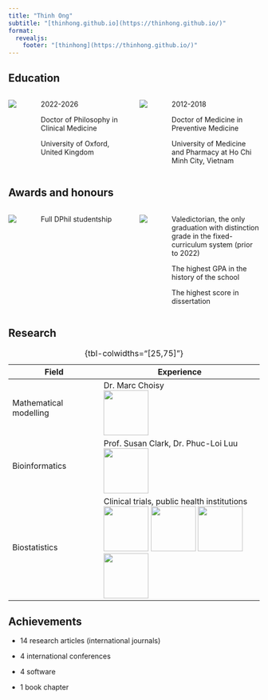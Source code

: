 ```yaml
---
title: "Thinh Ong"
subtitle: "[thinhong.github.io](https://thinhong.github.io/)"
format:
  revealjs:
    footer: "[thinhong](https://thinhong.github.io/)"
---
```


## Education

::: columns
::: {.column width="20%"}
![](img/oxford.png){fig-align="center"}
:::

::: {.column width="80%"}
2022-2026

Doctor of Philosophy in Clinical Medicine

University of Oxford, United Kingdom
:::

::: {.column width="20%"}
![](img/ump.jpg){fig-align="center"}
:::

::: {.column width="80%"}
2012-2018

Doctor of Medicine in Preventive Medicine

University of Medicine and Pharmacy at Ho Chi Minh City, Vietnam
:::
:::

## Awards and honours

::: columns
::: {.column width="20%"}
![](img/oxford.png){fig-align="center"}
:::

::: {.column width="80%"}
Full DPhil studentship
:::

::: {.column width="20%"}
![](img/ump.jpg){fig-align="center"}
:::

::: {.column width="80%"}
Valedictorian, the only graduation with distinction grade in the fixed-curriculum system (prior to 2022)

The highest GPA in the history of the school

The highest score in dissertation
:::

:::

## Research {.smaller}

| Field | Experience |
|-------|------------|
| Mathematical modelling | Dr. Marc Choisy <br> ![](img/oucru.jpg){height="90px"} |
| Bioinformatics | Prof. Susan Clark, Dr. Phuc-Loi Luu <br>![](img/garvan.png){height="90px"} |
| Biostatistics | Clinical trials, public health institutions <br> ![](img/tudu.png){height="90px"} ![](img/huph.png){height="90px"} ![](img/bvdhyd.png){height="90px"} ![](img/nhitw.svg){height="90px"} |

: {tbl-colwidths="[25,75]"}

## Achievements

-   14 research articles (international journals)

-   4 international conferences

-   4 software

-   1 book chapter
